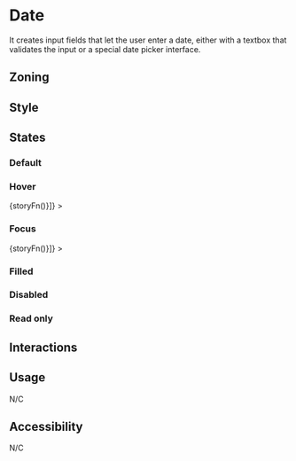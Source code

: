 
<Meta title="Components/Form/Fields/Date" />

# Date

It creates input fields that let the user enter a date, either with a textbox that validates the input or a special date picker interface.

## Zoning

## Style

## States

### Default

<Canvas>
	<Story name="default">
		<Form.Date label="Date" value="2018-07-22" min="2018-01-01" max="2018-12-31" />
	</Story>
</Canvas>

### Hover

<Canvas withSource="none">
	<Story
		name="hover"
		decorators={[storyFn => <WithSelector selector=":hover">{storyFn()}</WithSelector>]}
	>
		<Form.Date label="Date" />
	</Story>
</Canvas>

### Focus

<Canvas withSource="none">
	<Story
		name="focus"
		decorators={[storyFn => <WithSelector selector=":focus">{storyFn()}</WithSelector>]}
	>
		<Form.Date label="Date" />
	</Story>
</Canvas>

### Filled

<Canvas>
	<Story name="filled">
		<Form.Date label="Date" value="09:00" />
	</Story>
</Canvas>

### Disabled

<Canvas>
	<Story name="disabled">
		<Form.Date label="Date" value="09:00" disabled />
	</Story>
</Canvas>

### Read only

<Canvas>
	<Story name="read-only">
		<Form.Date label="Date" value="09:00" readOnly />
	</Story>
</Canvas>

## Interactions

## Usage

N/C

## Accessibility

N/C
